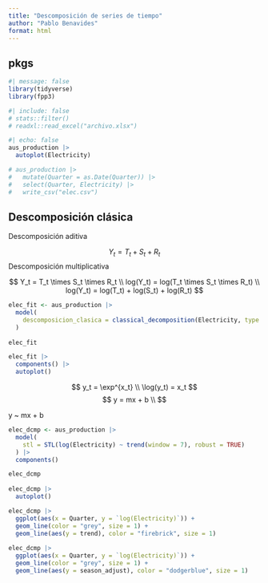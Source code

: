 ```yaml
---
title: "Descomposición de series de tiempo"
author: "Pablo Benavides"
format: html
---
```


## pkgs

```r
#| message: false
library(tidyverse)
library(fpp3)
```


```r
#| include: false
# stats::filter()
# readxl::read_excel("archivo.xlsx")
```

```r
#| echo: false
aus_production |> 
  autoplot(Electricity)
```

```r
# aus_production |> 
#   mutate(Quarter = as.Date(Quarter)) |> 
#   select(Quarter, Electricity) |> 
#   write_csv("elec.csv")
```

## Descomposición clásica

Descomposición aditiva

$$
Y_t = T_t + S_t + R_t
$$
Descomposición multiplicativa

$$
Y_t = T_t \times S_t \times R_t \\
log(Y_t) =  log(T_t \times S_t \times R_t) \\
log(Y_t) = log(T_t) + log(S_t) + log(R_t)
$$


```r
elec_fit <- aus_production |> 
  model(
    descomposicion_clasica = classical_decomposition(Electricity, type = "multiplicative")
  )
  
elec_fit
```

```r
elec_fit |> 
  components() |> 
  autoplot()
```
$$
y_t = \exp^{x_t} \\
\log(y_t) = x_t
$$
$$
y = mx + b \\
$$

y ~ mx + b


```r
elec_dcmp <- aus_production |> 
  model(
    stl = STL(log(Electricity) ~ trend(window = 7), robust = TRUE)
  ) |> 
  components() 

elec_dcmp
  
elec_dcmp |> 
  autoplot()
```

```r
elec_dcmp |> 
  ggplot(aes(x = Quarter, y = `log(Electricity)`)) +
  geom_line(color = "grey", size = 1) +
  geom_line(aes(y = trend), color = "firebrick", size = 1)
  
elec_dcmp |> 
  ggplot(aes(x = Quarter, y = `log(Electricity)`)) +
  geom_line(color = "grey", size = 1) +
  geom_line(aes(y = season_adjust), color = "dodgerblue", size = 1)
```


